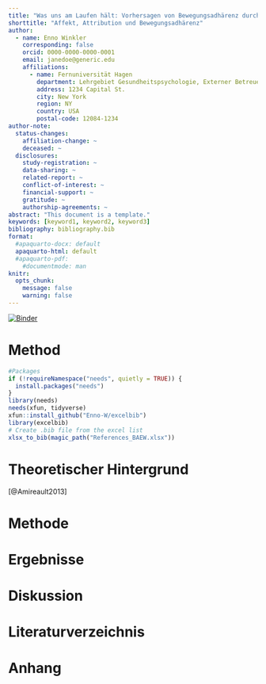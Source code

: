 ```yaml
---
title: "Was uns am Laufen hält: Vorhersagen von Bewegungsadhärenz durch Affekt und Attributionsstile"
shorttitle: "Affekt, Attribution und Bewegungsadhärenz"
author:
  - name: Enno Winkler
    corresponding: false
    orcid: 0000-0000-0000-0001
    email: janedoe@generic.edu
    affiliations:
      - name: Fernuniversität Hagen
        department: Lehrgebiet Gesundheitspsychologie, Externer Betreuer Dr. Sascha Leisterer (Humboldt-Universität zu Berlin)
        address: 1234 Capital St.
        city: New York
        region: NY
        country: USA
        postal-code: 12084-1234
author-note:
  status-changes: 
    affiliation-change: ~
    deceased: ~
  disclosures:
    study-registration: ~
    data-sharing: ~
    related-report: ~
    conflict-of-interest: ~
    financial-support: ~
    gratitude: ~
    authorship-agreements: ~
abstract: "This document is a template."
keywords: [keyword1, keyword2, keyword3]
bibliography: bibliography.bib
format:
  #apaquarto-docx: default
  apaquarto-html: default
  #apaquarto-pdf:
    #documentmode: man
knitr: 
  opts_chunk: 
    message: false
    warning: false
---
```


[![Binder](https://mybinder.org/badge_logo.svg)](https://mybinder.org/v2/gh/Enno-W/BAEW/HEAD)

# Method

```r
#Packages
if (!requireNamespace("needs", quietly = TRUE)) {
  install.packages("needs")
}
library(needs)
needs(xfun, tidyverse)
xfun::install_github("Enno-W/excelbib")
library(excelbib)
# Create .bib file from the excel list
xlsx_to_bib(magic_path("References_BAEW.xlsx"))
```

# Theoretischer Hintergrund

[@Amireault2013]

# Methode

# Ergebnisse

# Diskussion

# Literaturverzeichnis

<!-- References will auto-populate in the refs div below -->

::: {#refs}
:::

# Anhang
